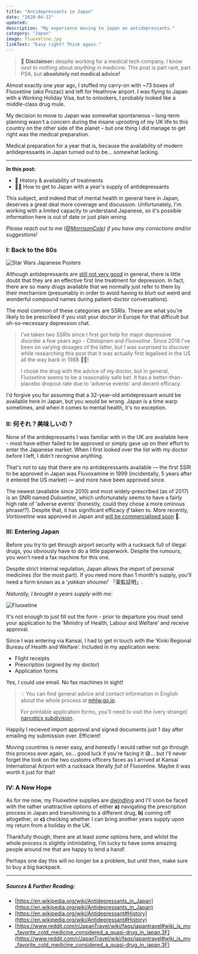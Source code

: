 ```yaml
---
title: "Antidepressants in Japan"
date: "2020-04-12"
updated:
description: "My experience moving to Japan on antidepressants."
category: "Japan"
image: fluoxetine.jpg
linkText: "Easy right? Think again."
---
```


> 🙅 **Disclaimer:** despite working for a medical tech company, I know _next to
> nothing_ about _anything_ in medicine. This post is part rant, part PSA, but
> **absolutely not medical advice!**

Almost exactly one year ago, I stuffed my carry-on with ~73 boxes of Fluoxetine
(_aka_ Prozac) and left for Heathrow airport. I was flying to Japan with a
Working Holiday Visa, but to onlookers, I probably looked like a middle-class
drug mule.

My decision to move to Japan was somewhat spontaneous – long-term planning
wasn't a concern during the insane uprooting of my UK life to this country on
the other side of the planet – but one thing I _did_ manage to get right was the
medical preparation.

Medical preparation for a year that is, because the availability of modern
antidepressants in Japan turned out to be... somewhat lacking.

---

**In this post:**

- 💊 History & availability of treatments
- 🙋‍♂️ How to get to Japan with a year's supply of antidepressants

This subject, and indeed that of mental health in general here in Japan,
deserves a great deal more coverage and discussion. Unfortunately, I'm working
with a limited capacity to understand Japanese, so it's possible information
here is out of date or just plain wrong.

_Please reach out to me ([@MorrisonCole](https://twitter.com/morrisoncole)) if
you have any corrections and/or suggestions!_

### I: Back to the 80s

![Star Wars Japanese Posters](./80s.jpg)

Although antidepressants are
[still not very good](<https://www.thelancet.com/journals/lancet/article/PIIS0140-6736(17)32802-7/fulltext#fig3>)
in general, there is little doubt that they are an effective first line
treatment for depression. In fact, there are so many drugs available that we
normally just refer to them by their mechanism (presumably in order to avoid
having to blurt out weird and wonderful compound names during patient-doctor
conversations).

The most common of these categories are SSRIs. These are what you're likely to
be prescribed if you visit your doctor in Europe for that difficult but
oh-so-necessary depression chat.

> I've taken two SSRIs since I first got help for major depressive disorder a
> few years ago - _Citalopram_ and _Fluoxetine_. Since 2018 I've been on varying
> dosages of the latter, but I was surprised to discover while researching this
> post that it was actually first legalised in the US all the way back in 1988
> 👴🏼!
>
> I chose the drug with the advice of my doctor, but in general, Fluoxetine
> seems to be a reasonably safe bet. It has a better-than-placebo dropout rate
> due to 'adverse events' and decent efficacy.

I'd forgive you for assuming that a 32-year-old antidepressant would be
available here in Japan, but you would be wrong. Japan is a time warp sometimes,
and when it comes to mental health, it's no exception.

### II: 何それ？美味しいの？

None of the antidepressants I was familiar with in the UK are available here -
most have either failed to be approved or simply gave up on their effort to
enter the Japanese market. When I first looked over the list with my doctor
before I left, I didn't recognise anything.

That's not to say that there are no antidepressants available — the first SSRI
to be approved in Japan was Fluvoxamine in 1999 (incidentally, 5 years after it
entered the US market) — and more have been approved since.

The newest (available since 2010) and most widely-prescribed (as of 2017) is an
SNRI named _Duloxetine_, which unfortunately seems to have a fairly high rate of
'adverse events' (honestly, could they chose a more ominous phrase!?). Despite
that, it has significant efficacy _if_ taken to. More recently, _Vortioxetine_
was approved in Japan and
[will be commercialised soon](https://www.takeda.com/newsroom/newsreleases/2019/takeda-and-lundbeck-announce-ministry-of-health-labour-and-welfare-mhlw-approval-of-trintellix-in-japan/)
💸.

### III: Entering Japan

Before you try to get through airport security with a rucksack full of illegal
drugs, you obviously have to do a little paperwork. Despite the rumours, you
won't need a fax machine for this one.

Despite strict internal regulation, Japan allows the import of personal
medicines (for the most part). If you need more than 1 month's supply, you'll
need a form known as a '_yakkan shoumei_' 「薬監証明」.

_Naturally, I brought a years supply with me:_

![Fluoxetine](./fluoxetine.jpg)

It's not enough to just fill out the form - prior to departure you must send
your application to the 'Ministry of Health, Labour and Welfare' and receive
approval.

Since I was entering via Kansai, I had to get in touch with the 'Kinki Regional
Bureau of Health and Welfare'. Included in my application were:

- Flight receipts
- Prescription (signed by my doctor)
- Application forms

Yes, I could use email. No fax machines in sight!

> 💡 You can find general advice and contact information in English about the
> whole process at
> [mhlw.go.jp](https://www.mhlw.go.jp/english/policy/health-medical/pharmaceuticals/01.html).
>
> For printable application forms, you'll need to visit the (very strange)
> [narcotics subdivision](http://www.ncd.mhlw.go.jp/en/application.html).

Happily I recieved import approval and signed documents just 1 day after
emailing my submission over. Efficient!

Moving countries is never easy, and honestly I would rather not go through this
process ever again, so... good luck if you're facing it 😅... but I'll never
forget the look on the two customs officers faces as I arrived at Kansai
International Airport with a rucksack literally _full_ of Fluoxetine. Maybe it
was worth it just for that!

### IV: A New Hope

As for me now, my Fluoxetine supplies are
[dwindling](https://www.youtube.com/watch?v=MvyP4Q870ZQ&feature=youtu.be&t=177)
and I'll soon be faced with the rather unattractive options of either **a)**
navigating the prescription process in Japan and transitioning to a different
drug, **b)** coming off altogether, or **c)** checking whether I can bring
another years supply upon my return from a holiday in the UK.

Thankfully though, there are at least _some_ options here, and whilst the whole
process is slightly intimidating, I'm lucky to have some amazing people around
me that are happy to lend a hand!

Perhaps one day this will no longer be a problem, but until then, make sure to
buy a big backpack.

---

##### Sources & Further Reading:

- [https://en.wikipedia.org/wiki/Antidepressants_in_Japan](https://en.wikipedia.org/wiki/Antidepressants_in_Japan)
- [https://en.wikipedia.org/wiki/Antidepressant#History](https://en.wikipedia.org/wiki/Antidepressant#History)
- [https://www.reddit.com/r/JapanTravel/wiki/faqs/japantravel#wiki_is_my_favorite_cold_medicine_considered_a_quasi-drug_in_japan.3F](https://www.reddit.com/r/JapanTravel/wiki/faqs/japantravel#wiki_is_my_favorite_cold_medicine_considered_a_quasi-drug_in_japan.3F)
